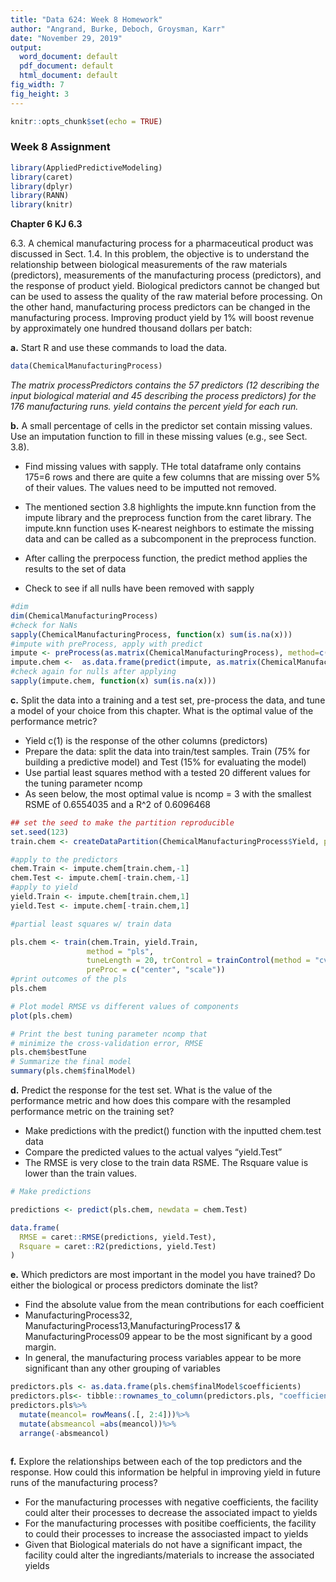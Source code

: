 ---
title: "Data 624: Week 8 Homework"
author: "Angrand, Burke, Deboch, Groysman, Karr"
date: "November 29, 2019"
output:
  word_document: default
  pdf_document: default
  html_document: default
fig_width: 7
fig_height: 3
---

```{r setup, include=FALSE}
knitr::opts_chunk$set(echo = TRUE)
```

### Week 8 Assignment 

```{r warning = F, message = F}
library(AppliedPredictiveModeling)
library(caret)
library(dplyr)
library(RANN)
library(knitr)  
```

**Chapter 6 KJ 6.3**

6.3. A chemical manufacturing process for a pharmaceutical product was discussed in Sect. 1.4. In this problem, the objective is to understand the relationship between biological measurements of the raw materials (predictors), measurements of the manufacturing process (predictors), and the response of product yield. Biological predictors cannot be changed but can be used to assess the quality of the raw material before processing. On the other hand, manufacturing process predictors can be changed in the manufacturing process. Improving product yield by 1% will boost revenue by approximately one hundred thousand dollars per batch:

**a.** Start R and use these commands to load the data.



```{r}
data(ChemicalManufacturingProcess)
```


*The matrix processPredictors contains the 57 predictors (12 describing the input biological material and 45 describing the process predictors) for the 176 manufacturing runs. yield contains the percent yield for each run.*

**b.** A small percentage of cells in the predictor set contain missing values. Use an imputation function to fill in these missing values (e.g., see Sect. 3.8).

  - Find missing values with sapply. THe total dataframe only contains 175=6 rows and there are quite a few columns that are missing over 5% of their values. The values need to be imputted not removed.
  
  - The mentioned section 3.8 highlights the impute.knn function from the impute library and the preprocess function from the caret library. The impute.knn function uses K-nearest neighbors to estimate the missing data and can be called as a subcomponent in the preprocess function. 
  
  - After calling the prerpocess function, the predict method applies the results to the set of data 
  
  - Check to see if all nulls have been removed with sapply

```{r}
#dim
dim(ChemicalManufacturingProcess)
#check for NaNs
sapply(ChemicalManufacturingProcess, function(x) sum(is.na(x)))
#impute with preProcess, apply with predict
impute <- preProcess(as.matrix(ChemicalManufacturingProcess), method=c("knnImpute"))
impute.chem <-  as.data.frame(predict(impute, as.matrix(ChemicalManufacturingProcess)))
#check again for nulls after applying 
sapply(impute.chem, function(x) sum(is.na(x)))
```

**c.** Split the data into a training and a test set, pre-process the data, and tune a model of your choice from this chapter. What is the optimal value of the performance metric?

- Yield c(1) is the response of the other columns (predictors)
- Prepare the data: split the data into train/test samples. Train (75% for building a predictive model) and Test (15% for evaluating the model)
- Use partial least squares method with a tested 20 different values for the tuning parameter ncomp
- As seen below, the most optimal value is ncomp = 3 with the smallest RSME of 0.6554035 and a R^2 of 0.6096468

```{r}
## set the seed to make the partition reproducible
set.seed(123)
train.chem <- createDataPartition(ChemicalManufacturingProcess$Yield, p=0.75, list=FALSE)

#apply to the predictors 
chem.Train <- impute.chem[train.chem,-1]
chem.Test <- impute.chem[-train.chem,-1]
#apply to yield
yield.Train <- impute.chem[train.chem,1]
yield.Test <- impute.chem[-train.chem,1]

#partial least squares w/ train data 

pls.chem <- train(chem.Train, yield.Train,
                 method = "pls",
                 tuneLength = 20, trControl = trainControl(method = "cv", number = 10),
                 preProc = c("center", "scale"))
#print outcomes of the pls
pls.chem

# Plot model RMSE vs different values of components
plot(pls.chem)

# Print the best tuning parameter ncomp that
# minimize the cross-validation error, RMSE
pls.chem$bestTune
# Summarize the final model
summary(pls.chem$finalModel)

```

**d.** Predict the response for the test set. What is the value of the performance metric and how does this compare with the resampled performance metric on the training set?

- Make predictions with the predict() function with the inputted chem.test data 
- Compare the predicted values to the actual valyes "yield.Test"
- The RMSE is very close to the train data RSME. The Rsquare value is lower than the train values.
```{r}
# Make predictions

predictions <- predict(pls.chem, newdata = chem.Test)

data.frame(
  RMSE = caret::RMSE(predictions, yield.Test),
  Rsquare = caret::R2(predictions, yield.Test)
)
```


**e.** Which predictors are most important in the model you have trained? Do either the biological or process predictors dominate the list?

- Find the absolute value from the mean contributions for each coefficient
- ManufacturingProcess32, ManufacturingProcess13,ManufacturingProcess17 & ManufacturingProcess09 appear to be the most significant by a good margin.
- In general, the manufacturing process variables appear to be more significant than any other grouping of variables 
```{r}

predictors.pls <- as.data.frame(pls.chem$finalModel$coefficients)
predictors.pls<- tibble::rownames_to_column(predictors.pls, "coefficients")
predictors.pls%>% 
  mutate(meancol= rowMeans(.[, 2:4]))%>%
  mutate(absmeancol =abs(meancol))%>%
  arrange(-absmeancol)
  
```

**f.** Explore the relationships between each of the top predictors and the response. How could this information be helpful in improving yield in future runs of the manufacturing process?

- For the manufacturing processes with negative coefficients, the facility could alter their processes to decrease the associated impact to yields
- For the manufacturing processes with positibe coefficients, the facility to could their processes to increase the associasted impact to yields 
- Given that Biological materials do not have a significant impact, the facility could alter the ingrediants/materials to increase the associated yields 

